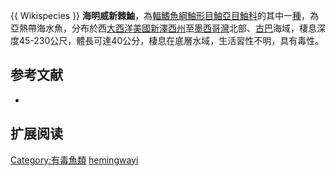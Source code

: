 {{Speciesbox
| name = 海明威新棘鮋
| image = 
| image_width = 250px
| status = LC
| status_system = IUCN3.1
| genus = Neomerinthe
| species = hemingwayi
| authority = [[Fowler|Fowler]], 1935 
| synonyms = 
}}{{ Wikispecies }}
'''海明威新棘鮋'''，為[[輻鰭魚綱|輻鰭魚綱]][[鮋形目|鮋形目]][[鮋亞目|鮋亞目]][[鮋科|鮋科]]的其中一[[種|種]]，為亞熱帶海水魚，分布於西[[大西洋|大西洋]][[美國|美國]][[新澤西州|新澤西州]]至[[墨西哥灣|墨西哥灣]]北部、[[古巴|古巴]]海域，棲息深度45-230公尺，體長可達40公分，棲息在底層水域，生活習性不明，具有毒性。
==参考文献==
*{{FishBase_species|genus=Neomerinthe|species=hemingwayi|year=2014|month=6}}

== 扩展阅读 ==
{{refbegin}}
{{wikispecies-inline|Neomerinthe hemingwayi|海明威新棘鮋}}
{{refend}}
{{Taxonbar|from=Q1997453}}

[[Category:有毒魚類|Category:有毒魚類]]
[[Category:新棘鮋屬|hemingwayi]]


{{鮋形目小作品}}